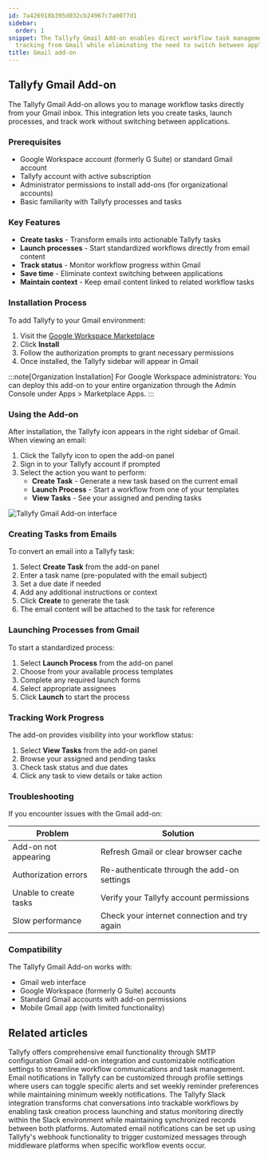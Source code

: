 ```yaml
---
id: 7a426918b395d032cb24967c7a0077d1
sidebar:
  order: 1
snippet: The Tallyfy Gmail Add-on enables direct workflow task management and process
  tracking from Gmail while eliminating the need to switch between applications.
title: Gmail add-on
---
```


## Tallyfy Gmail Add-on

The Tallyfy Gmail Add-on allows you to manage workflow tasks directly from your Gmail inbox. This integration lets you create tasks, launch processes, and track work without switching between applications.

### Prerequisites

- Google Workspace account (formerly G Suite) or standard Gmail account
- Tallyfy account with active subscription
- Administrator permissions to install add-ons (for organizational accounts)
- Basic familiarity with Tallyfy processes and tasks

### Key Features

- **Create tasks** - Transform emails into actionable Tallyfy tasks
- **Launch processes** - Start standardized workflows directly from email content
- **Track status** - Monitor workflow progress within Gmail
- **Save time** - Eliminate context switching between applications
- **Maintain context** - Keep email content linked to related workflow tasks

### Installation Process

To add Tallyfy to your Gmail environment:

1. Visit the [Google Workspace Marketplace](https://gsuite.google.com/marketplace/app/tallyfy/671710262095/)
2. Click **Install**
3. Follow the authorization prompts to grant necessary permissions
4. Once installed, the Tallyfy sidebar will appear in Gmail

:::note[Organization Installation]
For Google Workspace administrators: You can deploy this add-on to your entire organization through the Admin Console under Apps > Marketplace Apps.
:::

### Using the Add-on

After installation, the Tallyfy icon appears in the right sidebar of Gmail. When viewing an email:

1. Click the Tallyfy icon to open the add-on panel
2. Sign in to your Tallyfy account if prompted
3. Select the action you want to perform:
   - **Create Task** - Generate a new task based on the current email
   - **Launch Process** - Start a workflow from one of your templates
   - **View Tasks** - See your assigned and pending tasks

![Tallyfy Gmail Add-on interface](https://screenshots.tallyfy.com/file-orF3UnYz5p.png)

### Creating Tasks from Emails

To convert an email into a Tallyfy task:

1. Select **Create Task** from the add-on panel
2. Enter a task name (pre-populated with the email subject)
3. Set a due date if needed
4. Add any additional instructions or context
5. Click **Create** to generate the task
6. The email content will be attached to the task for reference

### Launching Processes from Gmail

To start a standardized process:

1. Select **Launch Process** from the add-on panel
2. Choose from your available process templates
3. Complete any required launch forms
4. Select appropriate assignees
5. Click **Launch** to start the process

### Tracking Work Progress

The add-on provides visibility into your workflow status:

1. Select **View Tasks** from the add-on panel
2. Browse your assigned and pending tasks
3. Check task status and due dates
4. Click any task to view details or take action

### Troubleshooting

If you encounter issues with the Gmail add-on:

| Problem | Solution |
|---------|----------|
| Add-on not appearing | Refresh Gmail or clear browser cache |
| Authorization errors | Re-authenticate through the add-on settings |
| Unable to create tasks | Verify your Tallyfy account permissions |
| Slow performance | Check your internet connection and try again |

### Compatibility

The Tallyfy Gmail Add-on works with:
- Gmail web interface
- Google Workspace (formerly G Suite) accounts
- Standard Gmail accounts with add-on permissions
- Mobile Gmail app (with limited functionality)


## Related articles
<CardGrid>
<LinkTitleCard header="<b>Integrations > Email and SMTP</b>" href="/products/pro/integrations/email/" > Tallyfy offers comprehensive email functionality through SMTP configuration Gmail add-on integration and customizable notification settings to streamline workflow communications and task management. </LinkTitleCard>
<LinkTitleCard header="<b>Personal Settings > Manage Email Notifications</b>" href="/products/pro/settings/personal-settings/how-can-i-manage-email-notifications-in-tallyfy/" > Email notifications in Tallyfy can be customized through profile settings where users can toggle specific alerts and set weekly reminder preferences while maintaining minimum weekly notifications. </LinkTitleCard>
<LinkTitleCard header="<b>Integrations > Slack</b>" href="/products/pro/integrations/slack/" > The Tallyfy Slack integration transforms chat conversations into trackable workflows by enabling task creation process launching and status monitoring directly within the Slack environment while maintaining synchronized records between both platforms. </LinkTitleCard>
<LinkTitleCard header="<b>Webhooks > Send emails using webhooks</b>" href="/products/pro/integrations/webhooks/how-can-i-send-emails-using-webhooks-in-tallyfy/" > Automated email notifications can be set up using Tallyfy's webhook functionality to trigger customized messages through middleware platforms when specific workflow events occur. </LinkTitleCard>
</CardGrid>